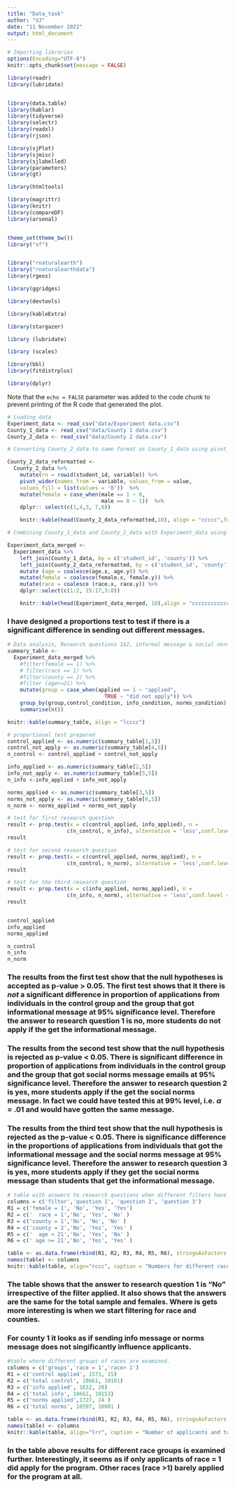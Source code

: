 ```yaml
---
title: "Data_task"
author: "VJ"
date: "11 November 2022"
output: html_document
---
```


```r
# Importing libraries
options(Encoding="UTF-8")
knitr::opts_chunk$set(message = FALSE)

library(readr)
library(lubridate)


library(data.table)
library(hablar)
library(tidyverse)
library(selectr)
library(readxl)
library(rjson)

library(sjPlot)
library(sjmisc)
library(sjlabelled)
library(parameters)
library(gt)

library(htmltools)

library(magrittr)
library(knitr)
library(compareDF)
library(arsenal)


theme_set(theme_bw())
library("sf")


library("rnaturalearth")
library("rnaturalearthdata")
library(rgeos)

library(ggridges)

library(devtools)

library(kableExtra)

library(stargazer)

library (lubridate)

library (scales)

library(bbl)
library(fitdistrplus)

library(dplyr)
```

Note that the `echo = FALSE` parameter was added to the code chunk to prevent printing of the R code that generated the plot.

```r
# Loading data
Experiment_data <- read_csv("data/Experiment data.csv")
County_1_data <- read_csv("data/County 1 data.csv")
County_2_data <- read_csv("data/County 2 data.csv")
```

```r
# Converting County_2_data to same format as County_1_data using pivot_wider

County_2_data_reformatted <-
  County_2_data %>% 
    mutate(rn = rowid(student_id, variable)) %>%
    pivot_wider(names_from = variable, values_from = value, 
    values_fill = list(values = '0'))  %>% 
    mutate(female = case_when(male == 1 ~ 0,
                              male == 0 ~ 1))  %>% 
    dplyr:: select(c(1,4,3, 7,6)) 

    knitr::kable(head(County_2_data_reformatted,10), align = "ccccc",format = "pipe")
```

```r
# Combining County_1_data and County_2_data with Experiment_data using join

Experiment_data_merged <-
  Experiment_data %>% 
    left_join(County_1_data, by = c('student_id', 'county')) %>% 
    left_join(County_2_data_reformatted, by = c('student_id', 'county')) %>% 
    mutate (age = coalesce(age.x, age.y)) %>% 
    mutate(female = coalesce(female.x, female.y)) %>% 
    mutate(race = coalesce (race.x, race.y)) %>% 
    dplyr::select(c(1:2, 15:17,3:8))

    knitr::kable(head(Experiment_data_merged, 10),align = "cccccccccccc", format = "pipe")
```

### I have designed a proportions test to test if there is a significant difference in sending out different messages.


```r
# Data analysis, Research questions 1$2, informal message & social norms message
summary_table <-
  Experiment_data_merged %>% 
    #filter(female == 1) %>%
    # filter(race == 1) %>% 
    #filter(county == 2) %>% 
    #filter (age>=21) %>% 
    mutate(group = case_when(applied == 1 ~ "applied",
                               TRUE ~ "did not apply")) %>% 
    group_by(group,control_condition, info_condition, norms_condition) %>% 
    summarise(n())

knitr::kable(summary_table, align = "lcccc")

# proportional test prepared
control_applied <- as.numeric(summary_table[1,5])
control_not_apply <- as.numeric(summary_table[4,5])
n_control <- control_applied + control_not_apply

info_applied <- as.numeric(summary_table[2,5])
info_not_apply <- as.numeric(summary_table[5,5])
n_info <-info_applied + info_not_apply

norms_applied <- as.numeric(summary_table[3,5])
norms_not_apply <- as.numeric(summary_table[6,5])
n_norm <- norms_applied + norms_not_apply

# test for first research question
result <- prop.test(x = c(control_applied, info_applied), n = 
                   c(n_control, n_info), alternative = 'less',conf.level = 0.95)
result

# test for second research question
result <- prop.test(x = c(control_applied, norms_applied), n = 
                   c(n_control, n_norm), alternative = 'less',conf.level = 0.95)
result

# test for the third research question
result <- prop.test(x = c(info_applied, norms_applied), n = 
                   c(n_info, n_norm), alternative = 'less',conf.level = 0.95)
result


control_applied
info_applied
norms_applied

n_control
n_info
n_norm
```
### The results from the first test show that the null hypotheses is accepted as p-value > 0.05. The first test shows that it there is *not* a significant difference in proportion of applications from individuals in the control group and the group that got informational message at 95% significance level. Therefore the answer to research question 1 is no, more students do not apply if the get the informational message. 

### The results from the second test show that the null hypothesis is rejected as p-value < 0.05. There is significant difference in proportion of applications from individuals in the control group and the group that got social norms message emails at 95% significance level. Therefore the answer to research question 2 is yes, more students apply if the get the social norms message. In fact we could have tested this at 99% level, i.e. $\alpha$ = .01 and would have gotten the same message.

### The results from the third test show that the null hypothesis is rejected as the p-value < 0.05. There is significance difference in the proportions of applications from individuals that got the informational message and the social norms message at 95% significance level. Therefore the answer to research question 3 is yes, more students apply if they get the social norms message than students that get the informational message.

```r
# table with answers to research questions when different filters have been applied.
columns = c('filter','question 1', 'question 2', 'question 3')
R1 = c('female = 1', 'No', 'Yes', 'Yes')
R2 = c('  race = 1','No', 'Yes', 'No' )
R3 = c('county = 1','No', 'No', 'No' )
R4 = c('county = 2','No', 'Yes', 'Yes' )
R5 = c('  age < 21','No', 'Yes', 'No' )
R6 = c(' age >= 21','No', 'Yes', 'Yes' )

table <- as.data.frame(rbind(R1, R2, R3, R4, R5, R6), stringsAsFactors = FALSE)
names(table) <- columns
knitr::kable(table, align="rccc", caption = "Numbers for different races", row.names = FALSE, format = "pipe")
```

### The table shows that the answer to research question 1 is "No" irrespective of the filter applied. It also shows that the answers are the same for the total sample and females. Where is gets more interesting is when we start filtering for race and counties. 

### For county 1 it looks as if sending info message or norms message does not singificantly influence applicants. 

```r
#table where different groups of races are examined.
columns = c('groups','race = 1','race> 1')
R1 = c('control applied', 1573, 15)
R2 = c('total control', 10661, 10101)
R3 = c('info applied', 1632, 20)
R4 = c('total info', 10661, 10153)
R5 = c('norms applied',1727, 24 )
R6 = c('total norms', 10597, 10001 )

table <- as.data.frame(rbind(R1, R2, R3, R4, R5, R6), stringsAsFactors = FALSE)
names(table) <- columns
knitr::kable(table, align="lrr", caption = "Number of applicants and total numbers", row.names = FALSE, format = "pipe")
```

### In the table above results for different race groups is examined further. Interestingly, it seems as if only applicants of race = 1 did apply for the program. Other races (race >1) barely applied for the program at all. 